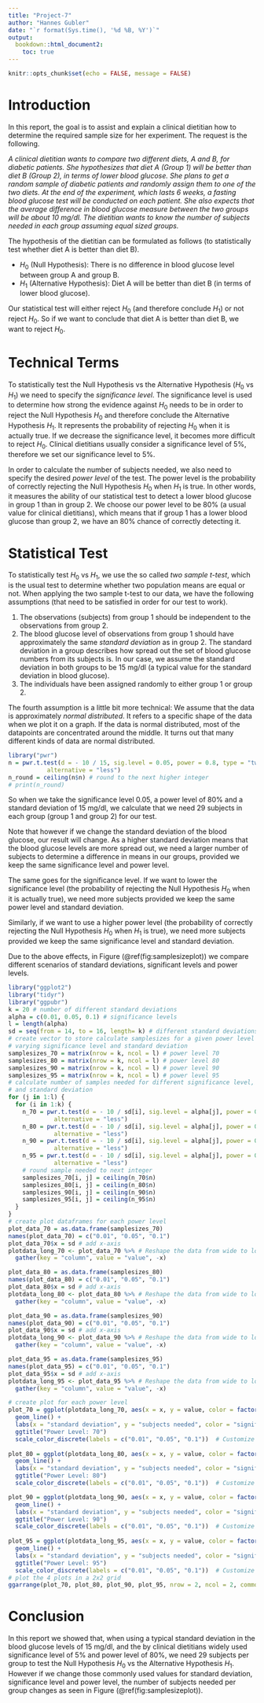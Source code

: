 ```yaml
---
title: "Project-7"
author: "Hannes Gubler"
date: "`r format(Sys.time(), '%d %B, %Y')`"
output: 
  bookdown::html_document2:
    toc: true
---
```


```r
knitr::opts_chunk$set(echo = FALSE, message = FALSE)
```

# Introduction

In this report, the goal is to assist and explain a clinical dietitian how to determine the required sample size for her experiment. The request is the following.

*A clinical dietitian wants to compare two different diets, A and B, for diabetic patients. She hypothesizes that diet A (Group 1) will be better than diet B (Group 2), in terms of lower blood glucose. She plans to get a random sample of diabetic patients and randomly assign them to one of the two diets. At the end of the experiment, which lasts 6 weeks, a fasting blood glucose test will be conducted on each patient. She also expects that the average difference in blood glucose measure between the two groups will be about 10 mg/dl. The dietitian wants to know the number of subjects needed in each group assuming equal sized groups.*

The hypothesis of the dietitian can be formulated as follows (to statistically test whether diet A is better than diet B).

* $H_0$ (Null Hypothesis): There is no difference in blood glucose level between group A and group B.
* $H_1$ (Alternative Hypothesis): Diet A will be better than diet B (in terms of lower blood glucose).

Our statistical test will either reject $H_0$ (and therefore conclude $H_1$) or not reject $H_0$. So if we want to conclude that diet A is better than diet B, we want to reject $H_0$.

# Technical Terms

To statistically test the Null Hypothesis vs the Alternative Hypothesis ($H_0$ vs $H_1$) we need to specify the *significance level*. The significance level is used to determine how strong the evidence against $H_0$ needs to be in order to reject the Null Hypothesis $H_0$ and therefore conclude the Alternative Hypothesis $H_1$. It represents the probability of rejecting $H_0$ when it is actually true. If we decrease the significance level, it becomes more difficult to reject $H_0$. Clinical dietitians usually consider a significance level of 5%, therefore we set our significance level to 5%.

In order to calculate the number of subjects needed, we also need to specify the desired *power level* of the test. The power level is the probability of correctly rejecting the Null Hypothesis $H_0$ when $H_1$ is true. In other words, it measures the ability of our statistical test to detect a lower blood glucose in group 1 than in group 2. We choose our power level to be 80% (a usual value for clinical dietitians), which means that if group 1 has a lower blood glucose than group 2, we have an 80% chance of correctly detecting it.

# Statistical Test

To statistically test $H_0$ vs $H_1$, we use the so called *two sample t-test*, which is the usual test to determine whether two population means are equal or not. When applying the two sample t-test to our data, we have the following assumptions (that need to be satisfied in order for our test to work).

1. The observations (subjects) from group 1 should be independent to the observations from group 2.
2. The blood glucose level of observations from group 1 should have approximately the same *standard deviation* as in group 2. The standard deviation in a group describes how spread out the set of blood glucose numbers from its subjects is. In our case, we assume the standard deviation in both groups to be 15 mg/dl (a typical value for the standard deviation in blood glucose).
3. The individuals have been assigned randomly to either group 1 or group 2.

The fourth assumption is a little bit more technical: We assume that the data is approximately *normal distributed*. It refers to a specific shape of the data when we plot it on a graph. If the data is normal distributed, most of the datapoints are concentrated around the middle. It turns out that many different kinds of data are normal distributed.

```r
library("pwr")
n = pwr.t.test(d = - 10 / 15, sig.level = 0.05, power = 0.8, type = "two.sample", 
           alternative = "less")
n_round = ceiling(n$n) # round to the next higher integer
# print(n_round)
```

So when we take the significance level 0.05, a power level of 80% and a standard deviation of 15 mg/dl, we calculate that we need 29 subjects in each group (group 1 and group 2) for our test.

Note that however if we change the standard deviation of the blood glucose, our result will change. As a higher standard deviation means that the blood glucose levels are more spread out, we need a larger number of subjects to determine a difference in means in our groups, provided we keep the same significance level and power level.

The same goes for the significance level. If we want to lower the significance level (the probability of rejecting the Null Hypothesis $H_0$ when it is actually true), we need more subjects provided we keep the same power level and standard deviation.

Similarly, if we want to use a higher power level (the probability of correctly rejecting the Null Hypothesis $H_0$ when $H_1$ is true), we need more subjects provided we keep the same significance level and standard deviation.

Due to the above effects, in Figure (\@ref(fig:samplesizeplot)) we compare different scenarios of standard deviations, significant levels and power levels.

```r
library("ggplot2")
library("tidyr")
library("ggpubr")
k = 20 # number of different standard deviations
alpha = c(0.01, 0.05, 0.1) # significance levels
l = length(alpha)
sd = seq(from = 14, to = 16, length= k) # different standard deviations
# create vector to store calculate samplesizes for a given power level when 
# varying significance level and standard deviation
samplesizes_70 = matrix(nrow = k, ncol = l) # power level 70
samplesizes_80 = matrix(nrow = k, ncol = l) # power level 80
samplesizes_90 = matrix(nrow = k, ncol = l) # power level 90
samplesizes_95 = matrix(nrow = k, ncol = l) # power level 95
# calculate number of samples needed for different significance level, power level
# and standard deviation
for (j in 1:l) {
  for (i in 1:k) {
    n_70 = pwr.t.test(d = - 10 / sd[i], sig.level = alpha[j], power = 0.7, type = "two.sample", 
             alternative = "less")
    n_80 = pwr.t.test(d = - 10 / sd[i], sig.level = alpha[j], power = 0.8, type = "two.sample", 
             alternative = "less")
    n_90 = pwr.t.test(d = - 10 / sd[i], sig.level = alpha[j], power = 0.9, type = "two.sample", 
             alternative = "less")
    n_95 = pwr.t.test(d = - 10 / sd[i], sig.level = alpha[j], power = 0.95, type = "two.sample", 
             alternative = "less")
    # round sample needed to next integer
    samplesizes_70[i, j] = ceiling(n_70$n)
    samplesizes_80[i, j] = ceiling(n_80$n)
    samplesizes_90[i, j] = ceiling(n_90$n)
    samplesizes_95[i, j] = ceiling(n_95$n)
  }
}
# create plot dataframes for each power level
plot_data_70 = as.data.frame(samplesizes_70)
names(plot_data_70) = c("0.01", "0.05", "0.1")
plot_data_70$x = sd # add x-axis
plotdata_long_70 <- plot_data_70 %>% # Reshape the data from wide to long format
  gather(key = "column", value = "value", -x)

plot_data_80 = as.data.frame(samplesizes_80)
names(plot_data_80) = c("0.01", "0.05", "0.1")
plot_data_80$x = sd # add x-axis
plotdata_long_80 <- plot_data_80 %>% # Reshape the data from wide to long format
  gather(key = "column", value = "value", -x)

plot_data_90 = as.data.frame(samplesizes_90)
names(plot_data_90) = c("0.01", "0.05", "0.1")
plot_data_90$x = sd # add x-axis
plotdata_long_90 <- plot_data_90 %>% # Reshape the data from wide to long format
  gather(key = "column", value = "value", -x)

plot_data_95 = as.data.frame(samplesizes_95)
names(plot_data_95) = c("0.01", "0.05", "0.1")
plot_data_95$x = sd # add x-axis
plotdata_long_95 <- plot_data_95 %>% # Reshape the data from wide to long format
  gather(key = "column", value = "value", -x)

# create plot for each power level
plot_70 = ggplot(plotdata_long_70, aes(x = x, y = value, color = factor(column))) +
  geom_line() +
  labs(x = "standard deviation", y = "subjects needed", color = "significance level") +
  ggtitle("Power Level: 70")
  scale_color_discrete(labels = c("0.01", "0.05", "0.1"))  # Customize the legend labels 
  
plot_80 = ggplot(plotdata_long_80, aes(x = x, y = value, color = factor(column))) +
  geom_line() +
  labs(x = "standard deviation", y = "subjects needed", color = "significance level") +
  ggtitle("Power Level: 80")
  scale_color_discrete(labels = c("0.01", "0.05", "0.1"))  # Customize the legend labels 

plot_90 = ggplot(plotdata_long_90, aes(x = x, y = value, color = factor(column))) +
  geom_line() +
  labs(x = "standard deviation", y = "subjects needed", color = "significance level") +
  ggtitle("Power Level: 90")
  scale_color_discrete(labels = c("0.01", "0.05", "0.1"))  # Customize the legend labels 
  
plot_95 = ggplot(plotdata_long_95, aes(x = x, y = value, color = factor(column))) +
  geom_line() +
  labs(x = "standard deviation", y = "subjects needed", color = "significance level") +
  ggtitle("Power Level: 95")
  scale_color_discrete(labels = c("0.01", "0.05", "0.1"))  # Customize the legend labels 
# plot the 4 plots in a 2x2 grid
ggarrange(plot_70, plot_80, plot_90, plot_95, nrow = 2, ncol = 2, common.legend = TRUE)
```

# Conclusion

In this report we showed that, when using a typical standard deviation in the blood glucose levels of 15 mg/dl, and the by clinical dietitians widely used significance level of 5% and power level of 80%, we need 29 subjects per group to test the Null Hypothesis $H_0$ vs the Alternative Hypothesis $H_1$. However if we change those commonly used values for standard deviation, significance level and power level, the number of subjects needed per group changes as seen in Figure (\@ref(fig:samplesizeplot)).